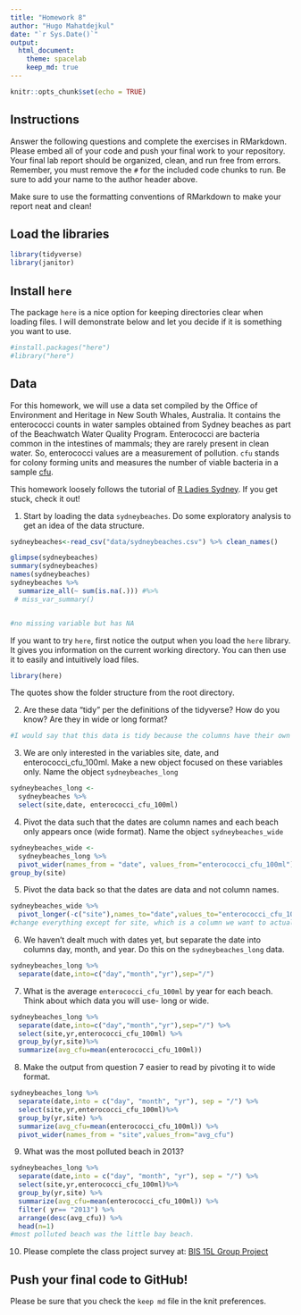 ```yaml
---
title: "Homework 8"
author: "Hugo Mahatdejkul"
date: "`r Sys.Date()`"
output:
  html_document: 
    theme: spacelab
    keep_md: true
---
```


```r
knitr::opts_chunk$set(echo = TRUE)
```

## Instructions
Answer the following questions and complete the exercises in RMarkdown. Please embed all of your code and push your final work to your repository. Your final lab report should be organized, clean, and run free from errors. Remember, you must remove the `#` for the included code chunks to run. Be sure to add your name to the author header above.  

Make sure to use the formatting conventions of RMarkdown to make your report neat and clean!  

## Load the libraries
```r
library(tidyverse)
library(janitor)
``` 

## Install `here`
The package `here` is a nice option for keeping directories clear when loading files. I will demonstrate below and let you decide if it is something you want to use.  
```r
#install.packages("here")
#library("here")
```

## Data
For this homework, we will use a data set compiled by the Office of Environment and Heritage in New South Whales, Australia. It contains the enterococci counts in water samples obtained from Sydney beaches as part of the Beachwatch Water Quality Program. Enterococci are bacteria common in the intestines of mammals; they are rarely present in clean water. So, enterococci values are a measurement of pollution. `cfu` stands for colony forming units and measures the number of viable bacteria in a sample [cfu](https://en.wikipedia.org/wiki/Colony-forming_unit).   

This homework loosely follows the tutorial of [R Ladies Sydney](https://rladiessydney.org/). If you get stuck, check it out!  

1. Start by loading the data `sydneybeaches`. Do some exploratory analysis to get an idea of the data structure.
```r
sydneybeaches<-read_csv("data/sydneybeaches.csv") %>% clean_names()
```

```r
glimpse(sydneybeaches)
summary(sydneybeaches)
names(sydneybeaches)
sydneybeaches %>%
  summarize_all(~ sum(is.na(.))) #%>%
 # miss_var_summary()


#no missing variable but has NA
```

If you want to try `here`, first notice the output when you load the `here` library. It gives you information on the current working directory. You can then use it to easily and intuitively load files.
```r
library(here)
```

The quotes show the folder structure from the root directory.


2. Are these data "tidy" per the definitions of the tidyverse? How do you know? Are they in wide or long format?
```r
#I would say that this data is tidy because the columns have their own named variables, the rows have their own named observations and there does not seem to be any missing data. This is long format
```


3. We are only interested in the variables site, date, and enterococci_cfu_100ml. Make a new object focused on these variables only. Name the object `sydneybeaches_long`
```r
sydneybeaches_long <- 
  sydneybeaches %>% 
  select(site,date, enterococci_cfu_100ml)

```

4. Pivot the data such that the dates are column names and each beach only appears once (wide format). Name the object `sydneybeaches_wide`
```r
sydneybeaches_wide <- 
  sydneybeaches_long %>%
  pivot_wider(names_from = "date", values_from="enterococci_cfu_100ml") %>%
group_by(site)

```

5. Pivot the data back so that the dates are data and not column names.
```r
sydneybeaches_wide %>%
  pivot_longer(-c("site"),names_to="date",values_to="enterococci_cfu_100ml")
#change everything except for site, which is a column we want to actually keep
```

6. We haven't dealt much with dates yet, but separate the date into columns day, month, and year. Do this on the `sydneybeaches_long` data.
```r
sydneybeaches_long %>%
  separate(date,into=c("day","month","yr"),sep="/")
```

7. What is the average `enterococci_cfu_100ml` by year for each beach. Think about which data you will use- long or wide.
```r
sydneybeaches_long %>%
  separate(date,into=c("day","month","yr"),sep="/") %>%
  select(site,yr,enterococci_cfu_100ml) %>%
  group_by(yr,site)%>%
  summarize(avg_cfu=mean(enterococci_cfu_100ml))
```

8. Make the output from question 7 easier to read by pivoting it to wide format.
```r
sydneybeaches_long %>%
  separate(date,into = c("day", "month", "yr"), sep = "/") %>% 
  select(site,yr,enterococci_cfu_100ml)%>%
  group_by(yr,site) %>%
  summarize(avg_cfu=mean(enterococci_cfu_100ml)) %>%
  pivot_wider(names_from = "site",values_from="avg_cfu")
```

9. What was the most polluted beach in 2013?
```r
sydneybeaches_long %>%
  separate(date,into = c("day", "month", "yr"), sep = "/") %>% 
  select(site,yr,enterococci_cfu_100ml)%>%
  group_by(yr,site) %>%
  summarize(avg_cfu=mean(enterococci_cfu_100ml)) %>%
  filter( yr== "2013") %>%
  arrange(desc(avg_cfu)) %>%
  head(n=1)
#most polluted beach was the little bay beach.
```

10. Please complete the class project survey at: [BIS 15L Group Project](https://forms.gle/H2j69Z3ZtbLH3efW6)

## Push your final code to GitHub!
Please be sure that you check the `keep md` file in the knit preferences.   